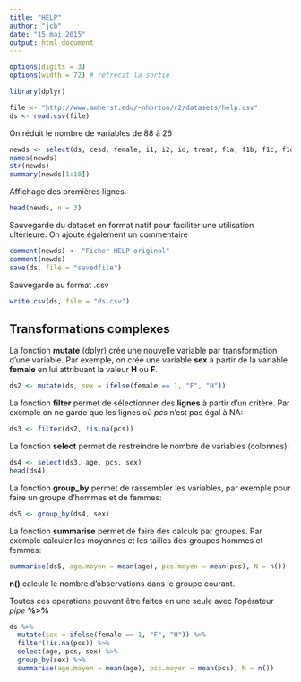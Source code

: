 ```yaml
---
title: "HELP"
author: "jcb"
date: "15 mai 2015"
output: html_document
---
```



```r
options(digits = 3)
options(width = 72) # rétrécit la sortie

library(dplyr)

file <- "http://www.amherst.edu/~nhorton/r2/datasets/help.csv"
ds <- read.csv(file)
```
On réduit le nombre de variables de 88 à 26
```r
newds <- select(ds, cesd, female, i1, i2, id, treat, f1a, f1b, f1c, f1d, f1e, f1f, f1g, f1h, f1i, f1j, f1k, f1l, f1m, f1n, f1o, f1p, f1q, f1r, f1s, f1t)
names(newds)
str(newds)
summary(newds[1:10])

```
Affichage des premières lignes.
```r
head(newds, n = 3)
```
Sauvegarde du dataset en format natif pour faciliter une utilisation ultérieure. On ajoute également un commentaire
```r
comment(newds) <- "Ficher HELP original"
comment(newds)
save(ds, file = "savedfile")
```

Sauvegarde au format .csv
```r
write.csv(ds, file = "ds.csv")
```

Transformations complexes
-------------------------

La fonction __mutate__ (dplyr) crée une nouvelle variable par transformation d'une variable. Par exemple, on crée une variable __sex__ à partir de la variable __female__ en lui attribuant la valeur __H__ ou __F__.
```r
ds2 <- mutate(ds, sex = ifelse(female == 1, "F", "H"))
```

La fonction __filter__ permet de sélectionner des __lignes__ à partir d'un critère. Par exemple on ne garde que les lignes où _pcs_ n'est pas égal à NA:
```r
ds3 <- filter(ds2, !is.na(pcs))
```

La fonction __select__ permet de restreindre le nombre de variables (colonnes):
```r
ds4 <- select(ds3, age, pcs, sex)
head(ds4)
```

La fonction __group_by__ permet de rassembler les variables, par exemple pour faire un groupe d'hommes et de femmes:
```r
ds5 <- group_by(ds4, sex)
```

La fonction __summarise__ permet de faire des calculs par groupes. Par exemple calculer les moyennes et les tailles des groupes hommes et femmes:
```r
summarise(ds5, age.moyen = mean(age), pcs.moyen = mean(pcs), N = n())
```
__n()__ calcule le nombre d'observations dans le groupe courant.

Toutes ces opérations peuvent être faites en une seule avec l'opérateur _pipe_ __%>%__
```r
ds %>%
  mutate(sex = ifelse(female == 1, "F", "H")) %>%
  filter(!is.na(pcs)) %>%
  select(age, pcs, sex) %>%
  group_by(sex) %>%
  summarise(age.moyen = mean(age), pcs.moyen = mean(pcs), N = n())
```




